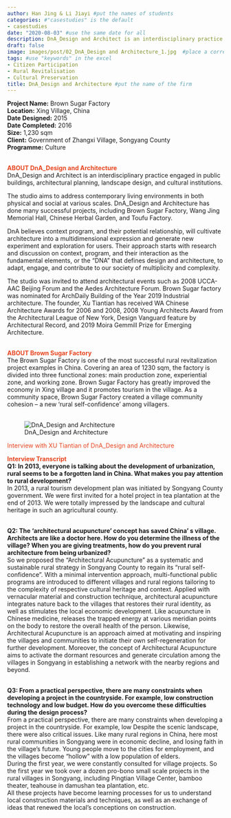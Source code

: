 ```yaml
---
author: Han Jing & Li Jiayi #put the names of students
categories: #"casestudies" is the default 
- casestudies
date: "2020-08-03" #use the same date for all
description: DnA_Design and Architect is an interdisciplinary practice addressing contemporary living environment, both physical and social, from scales small to large. #brief description about the firm
draft: false
image: images/post/02_DnA_Design and Architecture_1.jpg  #place a corresponding image in the "images" => "post"
tags: #use "keywords" in the excel
- Citizen Participation
- Rural Revitalisation
- Cultural Preservation
title: DnA_Design and Architecture #put the name of the firm
---
```


__Project Name:__ Brown Sugar Factory <br>
__Location:__ Xing Village, China <br>
__Date Designed:__ 2015<br>
__Date Completed:__ 2016<br>
__Size:__ 1,230 sqm<br>
__Client:__ Government of Zhangxi Village, Songyang County<br>
__Programme:__ Culture
<br><br>

<span style="color:#E7451F">__ABOUT DnA_Design and Architecture__</span><br>
DnA_Design and Architect is an interdisciplinary practice engaged in public buildings, architectural planning, landscape design, and cultural institutions. <br>

The studio aims to address contemporary living environments in both physical and social at various scales. DnA_Design and Architecture has done many successful projects, including Brown Sugar Factory, Wang Jing Memorial Hall, Chinese Herbal Garden, and Toufu Factory.<br>

DnA believes context program, and their potential relationship, will cultivate architecture into a multidimensional expression and generate new experiment and exploration for users. Their approach starts with research and discussion on context, program, and their interaction as the fundamental elements, or the “DNA” that defines design and architecture, to adapt, engage, and contribute to our society of multiplicity and complexity.<br>

The studio was invited to attend architectural events such as  2008 UCCA-AAC Beijing Forum and the Aedes Architecture Forum. Brown Sugar factory was nominated for ArchDaily Building of the Year 2019 Industrial architecture. The founder, Xu Tiantian has received WA Chinese Architecture Awards for 2006 and 2008, 2008 Young Architects Award from the Architectural League of New York, Design Vanguard feature by Architectural Record, and 2019 Moira Gemmill Prize for Emerging Architecture.<br><br>

<span style="color:#E7451F">__ABOUT Brown Sugar Factory__</span><br>
The Brown Sugar Factory is one of the most successful rural revitalization project examples in China.  Covering an area of 1230 sqm, the factory is divided into three functional zones: main production zone, experiential zone, and working zone. Brown Sugar Factory has greatly improved the economy in Xing village and it promotes tourism in the village. As a community space, Brown Sugar Factory created a village community cohesion – a new ‘rural self-confidence’ among villagers.<br><br>


<!-- Photo of the project -->

<!-- ![caption: name of the project](https://socialarchi.github.io/images/post/"name of the file") 
example below-->

![DnA_Design and Architecture](https://socialarchi.github.io/images/post/02_DnA_Design and Architecture_2.jpg) 

<span style="color:#E7451F">Interview with XU Tiantian of DnA_Design and Architecture</span><br>
<!--
<span style="color:#E7451F">__Insights and Takeaways__</span><br>
__1. IN 2013, YOU PROPOSED THE IDEA THAT ALL THE DESIGN BACKGROUND IS FOR FUTURE CONSIDERATION. DUE TO COVID-19, MANY INDUSTRIES HAVE BEEN INFLUENCED IN A NEGATIVE WAY. HOW DO YOU THINK THE COVID-19 PANDEMIC WILL CHANGE YOUR WORK IN THE FUTURE?__<br>
-<br><br>
__2. WHAT BOOKS WOULD YOU RECOMMEND TO ARCHITECTURE STUDENTS?__<br>
-<br><br>
__3. WHAT CAREER ADVICE WOULD YOU GIVE TO ARCHITECTURE STUDENTS?__<br>
-
-->

<span style="color:#E7451F">__Interview Transcript__</span><br>
__Q1: In 2013, everyone is talking about the development of urbanization, rural seems to be a forgotten land in China. What makes you pay attention to rural development?__<br>
In 2013, a rural tourism development plan was initiated by Songyang County government. We were first invited for a hotel project in tea plantation at the end of 2013. We were totally impressed by the landscape and cultural heritage in such an agricultural county. <br><br>	

__Q2: The ‘architectural acupuncture’ concept has saved China’ s village. Architects are like a doctor here. How do you determine the illness of the village? When you are giving treatments, how do you prevent rural architecture from being urbanized?__<br>
So we proposed the “Architectural Acupuncture” as a systematic and sustainable rural strategy in Songyang County to regain its “rural self-confidence”. With a minimal intervention approach, multi-functional public programs are introduced to different villages and rural regions tailoring to the complexity of respective cultural heritage and context. Applied with vernacular material and construction technique, architectural acupuncture integrates nature back to the villages that restores their rural identity, as well as stimulates the local economic development. Like acupuncture in Chinese medicine, releases the trapped energy at various meridian points on the body to restore the overall health of the person. Likewise, Architectural Acupuncture is an approach aimed at motivating and inspiring the villages and communities to initiate their own self-regeneration for further development. Moreover, the concept of Architectural Acupuncture aims to activate the dormant resources and generate circulation among the villages in Songyang in establishing a network with the nearby regions and beyond.<br><br>

__Q3: From a practical perspective, there are many constraints when developing a project in the countryside. For example, low construction technology and low budget. How do you overcome these difficulties during the design process?__<br>
From a practical perspective, there are many constraints when developing a project in the countryside. For example, low Despite the scenic landscape, there were also critical issues. Like many rural regions in China, here most rural communities in Songyang were in economic decline, and losing faith in the village’s future. Young people move to the cities for employment, and the villages become “hollow” with a low population of elders. <br>
During the first year, we were constantly consulted for village projects. So the first year we took over a dozen pro-bono small scale projects in the rural villages in Songyang, including Pingtian Village Center, bamboo theater, teahouse in damushan tea plantation, etc. <br>
All these projects have become learning processes for us to understand local construction materials and techniques, as well as an exchange of ideas that renewed the local’s conceptions on construction.<br><br>


<!-- __Q4: Most of the rural buildings that you designed, like brown sugar factory, have a community space function. Public building in villages is a new territory, what prompted you to explore this new territory? Please tell us about the role and significance of public buildings in the countryside.__<br> -->


<!-- -<br><br> -->

<!-- __Q5: Brown Sugar Factory is a very successful project, do you think this can be replicated in similar contexts?__<br> -->

<!-- -<br><br> -->

<!-- __Q6: Architecture intelligence has become a popular trend recently, people tend to generate designs by using computers. However, many of your projects were designed based on local culture and use local materials. Could you please share with us why do you think this is important for a project?__<br> -->

<!-- -<br><br> -->

<!-- __Q7: The projects in Songyang attracted lots of attention in the media, young people are moving back to their villages and starting a new business. How do you evaluate the impact of architecture in the countryside and what do you think is crucial to keep those projects alive?__<br> -->

<!-- -<br><br> -->
